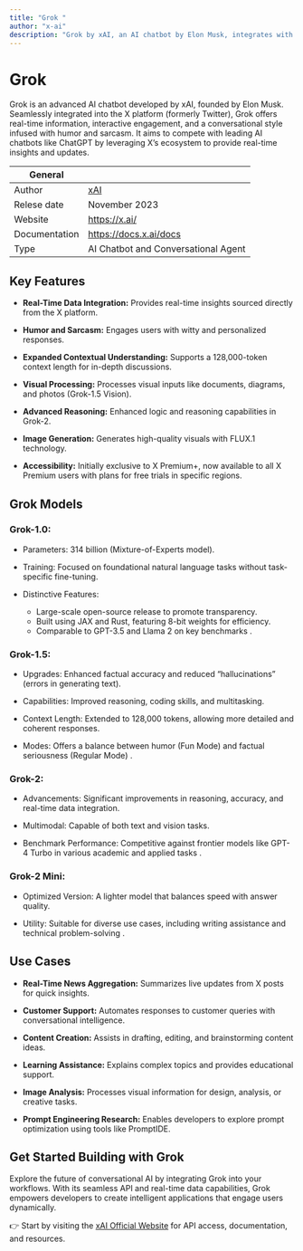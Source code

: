 ```yaml
---
title: "Grok "
author: "x-ai"
description: "Grok by xAI, an AI chatbot by Elon Musk, integrates with X for real-time info, humor, and updates, rivaling ChatGPT with unique engagement."
---
```


# Grok

Grok is an advanced AI chatbot developed by xAI, founded by Elon Musk. Seamlessly integrated into the X platform (formerly Twitter), Grok offers real-time information, interactive engagement, and a conversational style infused with humor and sarcasm. It aims to compete with leading AI chatbots like ChatGPT by leveraging X’s ecosystem to provide real-time insights and updates.

| General     |                                                                  |
| ----------- | ---------------------------------------------------------------- |
| Author      | [xAI](https://x.ai/about)                                        |
| Relese date | November 2023                                                    |
| Website     | https://x.ai/                                                    |
| Documentation  |  https://docs.x.ai/docs                                       |
| Type        | AI Chatbot and Conversational Agent                              |


## Key Features
- **Real-Time Data Integration:** Provides real-time insights sourced directly from the X platform.

- **Humor and Sarcasm:** Engages users with witty and personalized responses.

- **Expanded Contextual Understanding:** Supports a 128,000-token context length for in-depth discussions.

- **Visual Processing:** Processes visual inputs like documents, diagrams, and photos (Grok-1.5 Vision).

- **Advanced Reasoning:** Enhanced logic and reasoning capabilities in Grok-2.

- **Image Generation:** Generates high-quality visuals with FLUX.1 technology.

- **Accessibility:** Initially exclusive to X Premium+, now available to all X Premium users with plans for free trials in specific regions.

## Grok Models 

### Grok-1.0:
- Parameters: 314 billion (Mixture-of-Experts model).

- Training: Focused on foundational natural language tasks without task-specific fine-tuning.

- Distinctive Features:

  - Large-scale open-source release to promote transparency.
  - Built using JAX and Rust, featuring 8-bit weights for efficiency.
  - Comparable to GPT-3.5 and Llama 2 on key benchmarks .

### Grok-1.5:
- Upgrades: Enhanced factual accuracy and reduced “hallucinations” (errors in generating text).

- Capabilities: Improved reasoning, coding skills, and multitasking.

- Context Length: Extended to 128,000 tokens, allowing more detailed and coherent responses.

- Modes: Offers a balance between humor (Fun Mode) and factual seriousness (Regular Mode) .

### Grok-2:
- Advancements: Significant improvements in reasoning, accuracy, and real-time data integration.

- Multimodal: Capable of both text and vision tasks.

- Benchmark Performance: Competitive against frontier models like GPT-4 Turbo in various academic and applied tasks .

### Grok-2 Mini:
- Optimized Version: A lighter model that balances speed with answer quality.

- Utility: Suitable for diverse use cases, including writing assistance and technical problem-solving .


## Use Cases
- **Real-Time News Aggregation:** Summarizes live updates from X posts for quick insights.

- **Customer Support:** Automates responses to customer queries with conversational intelligence.

- **Content Creation:** Assists in drafting, editing, and brainstorming content ideas.

- **Learning Assistance:** Explains complex topics and provides educational support.

- **Image Analysis:** Processes visual information for design, analysis, or creative tasks.

- **Prompt Engineering Research:** Enables developers to explore prompt optimization using tools like PromptIDE.

## Get Started Building with Grok
Explore the future of conversational AI by integrating Grok into your workflows. With its seamless API and real-time data capabilities, Grok empowers developers to create intelligent applications that engage users dynamically. 

👉 Start by visiting the [xAI Official Website](https://x.ai/) for API access, documentation, and resources.












